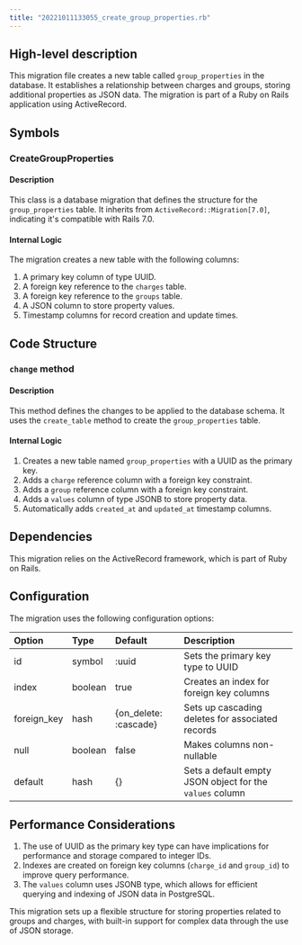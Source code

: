 ```yaml
---
title: "20221011133055_create_group_properties.rb"
---
```


## High-level description
This migration file creates a new table called `group_properties` in the database. It establishes a relationship between charges and groups, storing additional properties as JSON data. The migration is part of a Ruby on Rails application using ActiveRecord.

## Symbols

### CreateGroupProperties
#### Description
This class is a database migration that defines the structure for the `group_properties` table. It inherits from `ActiveRecord::Migration[7.0]`, indicating it's compatible with Rails 7.0.

#### Internal Logic
The migration creates a new table with the following columns:
1. A primary key column of type UUID.
2. A foreign key reference to the `charges` table.
3. A foreign key reference to the `groups` table.
4. A JSON column to store property values.
5. Timestamp columns for record creation and update times.

## Code Structure

### `change` method
#### Description
This method defines the changes to be applied to the database schema. It uses the `create_table` method to create the `group_properties` table.

#### Internal Logic
1. Creates a new table named `group_properties` with a UUID as the primary key.
2. Adds a `charge` reference column with a foreign key constraint.
3. Adds a `group` reference column with a foreign key constraint.
4. Adds a `values` column of type JSONB to store property data.
5. Automatically adds `created_at` and `updated_at` timestamp columns.

## Dependencies
This migration relies on the ActiveRecord framework, which is part of Ruby on Rails.

## Configuration
The migration uses the following configuration options:

| Option | Type | Default | Description |
|:-------|:-----|:--------|:------------|
| id | symbol | :uuid | Sets the primary key type to UUID |
| index | boolean | true | Creates an index for foreign key columns |
| foreign_key | hash | \{on_delete: :cascade\} | Sets up cascading deletes for associated records |
| null | boolean | false | Makes columns non-nullable |
| default | hash | \{\} | Sets a default empty JSON object for the `values` column |

## Performance Considerations
1. The use of UUID as the primary key type can have implications for performance and storage compared to integer IDs.
2. Indexes are created on foreign key columns (`charge_id` and `group_id`) to improve query performance.
3. The `values` column uses JSONB type, which allows for efficient querying and indexing of JSON data in PostgreSQL.

This migration sets up a flexible structure for storing properties related to groups and charges, with built-in support for complex data through the use of JSON storage.
